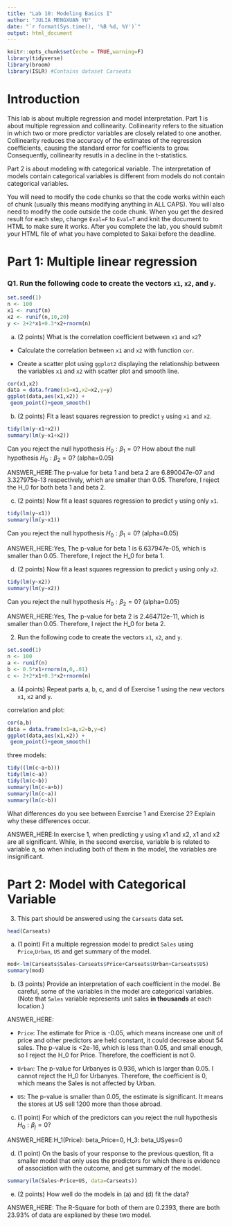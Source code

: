 ```yaml
---
title: "Lab 10: Modeling Basics I"
author: "JULIA MENGXUAN YU"
date: "`r format(Sys.time(), '%B %d, %Y')`"
output: html_document
---
```


```r
knitr::opts_chunk$set(echo = TRUE,warning=F)
library(tidyverse)
library(broom)
library(ISLR) #Contains dataset Carseats
```

# Introduction

This lab is about multiple regression and model interpretation. 
Part 1 is about multiple regression and collinearity. Collinearity refers to the situation in which two or more predictor variables are closely related to one another. Collinearity reduces the accuracy of the estimates of the regression coefficients, causing the standard error for coefficients to grow. Consequently, collinearity resutls in a decline in the t-statistics.

Part 2 is about modeling with categorical variable. The interpretation of models contain categorical variables is different from models do not contain categorical variables.

You will need to modify the code chunks so that the code works within each of chunk (usually this means modifying anything in ALL CAPS). You will also need to modify the code outside the code chunk. When you get the desired result for each step, change `Eval=F` to `Eval=T` and knit the document to HTML to make sure it works. After you complete the lab, you should submit your HTML file of what you have completed to Sakai before the deadline.

# Part 1: Multiple linear regression

### Q1. Run the following code to create the vectors `x1`, `x2`, and `y`.
```r
set.seed(1)
n <- 100
x1 <- runif(n)
x2 <- runif(n,10,20)
y <- 2+2*x1+0.3*x2+rnorm(n)
```

a. (2 points) What is the correlation coefficient between `x1` and `x2`? 

- Calculate the correlation between `x1` and `x2` with function `cor`.

- Create a scatter plot using `ggplot2` displaying the relationship between the variables `x1` and `x2` with scatter plot and smooth line.

```r
cor(x1,x2)
data = data.frame(x1=x1,x2=x2,y=y)
ggplot(data,aes(x1,x2)) + 
 geom_point()+geom_smooth()
```

b. (2 points) Fit a least squares regression to predict `y` using `x1` and `x2`. 
```r
tidy(lm(y~x1+x2))
summary(lm(y~x1+x2))
```

Can you reject the null hypothesis $H_0:\beta_1=0$? How about the null hypothesis $H_0:\beta_2=0$? (alpha=0.05)

ANSWER_HERE:The p-value for beta 1 and beta 2 are 6.890047e-07 and 3.327975e-13 respectively, which are smaller than 0.05. Therefore, I reject the H_0 for both beta 1 and beta 2.

c. (2 points) Now fit a least squares regression to predict `y` using only `x1`. 
```r
tidy(lm(y~x1))
summary(lm(y~x1))
```

Can you reject the null hypothesis $H_0:\beta_1=0$? (alpha=0.05)

ANSWER_HERE:Yes, The p-value for beta 1 is 6.637947e-05, which is smaller than 0.05. Therefore, I reject the H_0 for beta 1.

d. (2 points) Now fit a least squares regression to predict `y` using only `x2`. 
```r
tidy(lm(y~x2))
summary(lm(y~x2))
```

Can you reject the null hypothesis $H_0:\beta_2=0$? (alpha=0.05)

ANSWER_HERE:Yes, The p-value for beta 2 is 2.464712e-11, which is smaller than 0.05. Therefore, I reject the H_0 for beta 2.


2. Run the following code to create the vectors `x1`, `x2`, and `y`.
```r
set.seed(1)
n <- 100
a <- runif(n)
b <- 0.5*x1+rnorm(n,0,.01)
c <- 2+2*x1+0.3*x2+rnorm(n)
```

a) (4 points) Repeat parts a, b, c, and d of Exercise 1 using the new vectors `x1`, `x2` and `y`. 

correlation and plot:
```r
cor(a,b)
data = data.frame(x1=a,x2=b,y=c)
ggplot(data,aes(x1,x2)) + 
 geom_point()+geom_smooth()
```

three models:
```r
tidy((lm(c~a+b)))
tidy(lm(c~a))
tidy(lm(c~b))
summary(lm(c~a+b))
summary(lm(c~a))
summary(lm(c~b))
```

What differences do you see between Exercise 1 and Exercise 2? Explain why these differences occur.

ANSWER_HERE:In exercise 1, when predicting y using x1 and x2, x1 and  x2 are all significant. While, in the second exercise, variable b is related to variable a, so when including both of them in the model, the variables are insignificant. 


# Part 2: Model with Categorical Variable

3. This part should be answered using the `Carseats` data set.

```r
head(Carseats)
```

a. (1 point) Fit a multiple regression model to predict `Sales` using `Price`,`Urban`, `US` and get summary of the model.
```r
mod<-lm(Carseats$Sales~Carseats$Price+Carseats$Urban+Carseats$US)
summary(mod)
```


b. (3 points) Provide an interpretation of each coefficient in the model. Be
careful, some of the variables in the model are categorical variables.
(Note that `Sales` variable represents unit sales **in thousands** at each location.)

ANSWER_HERE:

- `Price`: The estimate for Price is -0.05, which means increase one unit of price and other predictors are held constant, it could decrease about 54 sales. The p-value is <2e-16, which is less than 0.05, and small enough, so I reject the H_0 for Price. Therefore, the coefficient is not 0.

- `Urban`: The p-value for Urbanyes is 0.936, which is larger than 0.05. I cannot reject the H_0 for Urbanyes. Therefore, the coefficient is 0, which means the Sales is not affected by Urban.

- `US`: The p-value is smaller than 0.05, the estimate is significant. It means the stores at US sell 1200 more than those abroad.


c. (1 point) For which of the predictors can you reject the null hypothesis $H_0: \beta_j=0$?

ANSWER_HERE:H_1(Price): beta_Price=0, H_3: beta_USyes=0

d. (1 point) On the basis of your response to the previous question, fit a smaller model that only uses the predictors for which there is evidence of association with the outcome, and get summary of the model.
```r
summary(lm(Sales~Price+US, data=Carseats))
```

e. (2 points) How well do the models in (a) and (d) fit the data?

ANSWER_HERE: The R-Square for both of them are 0.2393, there are both 23.93% of data are explianed by these two model.